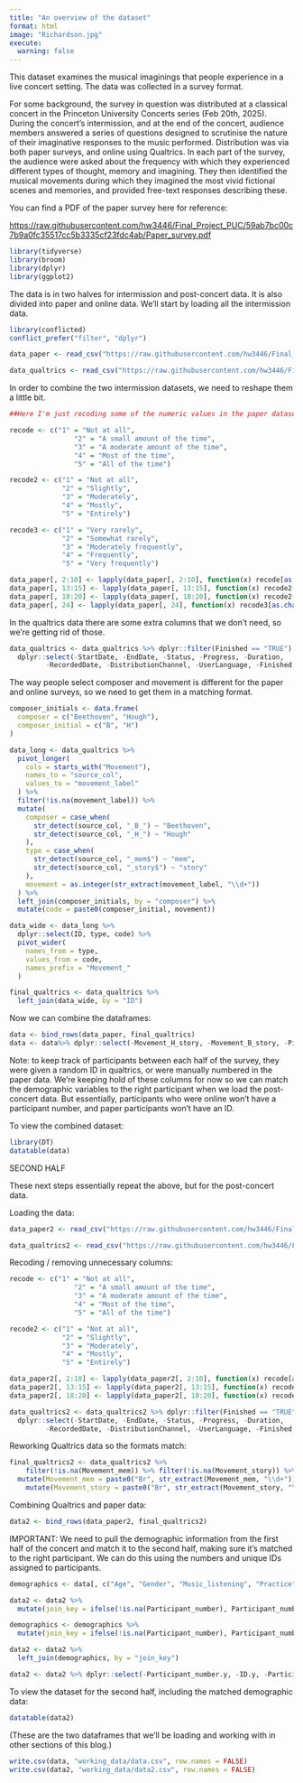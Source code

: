 ```yaml
---
title: "An overview of the dataset"
format: html
image: "Richardson.jpg"
execute:
  warning: false
---
```


This dataset examines the musical imaginings that people experience in a live concert setting. The data was collected in a survey format.

For some background, the survey in question was distributed at a classical concert in the Princeton University Concerts series (Feb 20th, 2025). During the concert’s intermission, and at the end of the concert, audience members answered a series of questions designed to scrutinise the nature of their imaginative responses to the music performed. Distribution was via both paper surveys, and online using Qualtrics. In each part of the survey, the audience were asked about the frequency with which they experienced different types of thought, memory and imagining. They then identified the musical movements during which they imagined the most vivid fictional scenes and memories, and provided free-text responses describing these.

You can find a PDF of the paper survey here for reference:

<https://raw.githubusercontent.com/hw3446/Final_Project_PUC/59ab7bc00c7b9a0fc35517cc5b3335cf23fdc4ab/Paper_survey.pdf>

```r
library(tidyverse)
library(broom)
library(dplyr)
library(ggplot2)
```

The data is in two halves for intermission and post-concert data. It is also divided into paper and online data. We'll start by loading all the intermission data.

```r
library(conflicted)
conflict_prefer("filter", "dplyr")

data_paper <- read_csv("https://raw.githubusercontent.com/hw3446/Final_Project_PUC/main/input/PUC1.csv")

data_qualtrics <- read_csv("https://raw.githubusercontent.com/hw3446/Final_Project_PUC/main/input_qualtrics/PUC1.csv")

```

In order to combine the two intermission datasets, we need to reshape them a little bit.

```r
##Here I'm just recoding some of the numeric values in the paper dataset to align with their likert scale values, for readability.

recode <- c("1" = "Not at all",
                "2" = "A small amount of the time",
                "3" = "A moderate amount of the time",
                "4" = "Most of the time",
                "5" = "All of the time")

recode2 <- c("1" = "Not at all",
             "2" = "Slightly",
             "3" = "Moderately",
             "4" = "Mostly",
             "5" = "Entirely")

recode3 <- c("1" = "Very rarely",
             "2" = "Somewhat rarely",
             "3" = "Moderately frequently",
             "4" = "Frequently",
             "5" = "Very frequently")

data_paper[, 2:10] <- lapply(data_paper[, 2:10], function(x) recode[as.character(x)])
data_paper[, 13:15] <- lapply(data_paper[, 13:15], function(x) recode2[as.character(x)])
data_paper[, 18:20] <- lapply(data_paper[, 18:20], function(x) recode2[as.character(x)])
data_paper[, 24] <- lapply(data_paper[, 24], function(x) recode3[as.character(x)])
```

In the qualtrics data there are some extra columns that we don't need, so we're getting rid of those.

```r
data_qualtrics <- data_qualtrics %>% dplyr::filter(Finished == "TRUE") %>% 
  dplyr::select(-StartDate, -EndDate, -Status, -Progress, -Duration, 
         -RecordedDate, -DistributionChannel, -UserLanguage, -Finished, -Q1, -ResponseId)
```

The way people select composer and movement is different for the paper and online surveys, so we need to get them in a matching format.

```r
composer_initials <- data.frame(
  composer = c("Beethoven", "Hough"),
  composer_initial = c("B", "H")
)

data_long <- data_qualtrics %>%
  pivot_longer(
    cols = starts_with("Movement"),
    names_to = "source_col",
    values_to = "movement_label"
  ) %>%
  filter(!is.na(movement_label)) %>%
  mutate(
    composer = case_when(
      str_detect(source_col, "_B_") ~ "Beethoven",
      str_detect(source_col, "_H_") ~ "Hough"
    ),
    type = case_when(
      str_detect(source_col, "_mem$") ~ "mem",
      str_detect(source_col, "_story$") ~ "story"
    ),
    movement = as.integer(str_extract(movement_label, "\\d+"))
  ) %>%
  left_join(composer_initials, by = "composer") %>%
  mutate(code = paste0(composer_initial, movement))

data_wide <- data_long %>%
  dplyr::select(ID, type, code) %>%
  pivot_wider(
    names_from = type,
    values_from = code,
    names_prefix = "Movement_"
  )

final_qualtrics <- data_qualtrics %>%
  left_join(data_wide, by = "ID")
```

Now we can combine the dataframes:

```r
data <- bind_rows(data_paper, final_qualtrics)
data <- data%>% dplyr::select(-Movement_H_story, -Movement_B_story, -Piece_story, -Movement_H_mem, -Movement_B_mem, -Piece_mem)
```

Note: to keep track of participants between each half of the survey, they were given a random ID in qualtrics, or were manually numbered in the paper data. We're keeping hold of these columns for now so we can match the demographic variables to the right participant when we load the post-concert data. But essentially, participants who were online won't have a participant number, and paper participants won't have an ID.

To view the combined dataset:

```r
library(DT)
datatable(data)

```

SECOND HALF

These next steps essentially repeat the above, but for the post-concert data.

Loading the data:

```r
data_paper2 <- read_csv("https://raw.githubusercontent.com/hw3446/Final_Project_PUC/main/input/PUC2.csv")

data_qualtrics2 <- read_csv("https://raw.githubusercontent.com/hw3446/Final_Project_PUC/main/input_qualtrics/PUC2.csv")

```

Recoding / removing unnecessary columns:

```r
recode <- c("1" = "Not at all",
                "2" = "A small amount of the time",
                "3" = "A moderate amount of the time",
                "4" = "Most of the time",
                "5" = "All of the time")

recode2 <- c("1" = "Not at all",
             "2" = "Slightly",
             "3" = "Moderately",
             "4" = "Mostly",
             "5" = "Entirely")

data_paper2[, 2:10] <- lapply(data_paper2[, 2:10], function(x) recode[as.character(x)])
data_paper2[, 13:15] <- lapply(data_paper2[, 13:15], function(x) recode2[as.character(x)])
data_paper2[, 18:20] <- lapply(data_paper2[, 18:20], function(x) recode2[as.character(x)])

data_qualtrics2 <- data_qualtrics2 %>% dplyr::filter(Finished == "TRUE") %>% 
  dplyr::select(-StartDate, -EndDate, -Status, -Progress, -Duration, 
         -RecordedDate, -DistributionChannel, -UserLanguage, -Finished, -ResponseId)
```

Reworking Qualtrics data so the formats match:

```r
final_qualtrics2 <- data_qualtrics2 %>%
    filter(!is.na(Movement_mem)) %>% filter(!is.na(Movement_story)) %>%
  mutate(Movement_mem = paste0("Br", str_extract(Movement_mem, "\\d+"))) %>%
    mutate(Movement_story = paste0("Br", str_extract(Movement_story, "\\d+")))
```

Combining Qualtrics and paper data:

```r
data2 <- bind_rows(data_paper2, final_qualtrics2)
```

IMPORTANT: We need to pull the demographic information from the first half of the concert and match it to the second half, making sure it's matched to the right participant. We can do this using the numbers and unique IDs assigned to participants.

```r
demographics <- data[, c("Age", "Gender", "Music_listening", "Practice", "Location", "Participant_number", "ID")] 

data2 <- data2 %>%
  mutate(join_key = ifelse(!is.na(Participant_number), Participant_number, ID))

demographics <- demographics %>%
  mutate(join_key = ifelse(!is.na(Participant_number), Participant_number, ID))

data2 <- data2 %>%
  left_join(demographics, by = "join_key")

data2 <- data2 %>% dplyr::select(-Participant_number.y, -ID.y, -Participant_number.x, -ID.x)
```

To view the dataset for the second half, including the matched demographic data:

```r
datatable(data2)

```

(These are the two dataframes that we'll be loading and working with in other sections of this blog.)

```r
write.csv(data, "working_data/data.csv", row.names = FALSE)
write.csv(data2, "working_data/data2.csv", row.names = FALSE)
```
